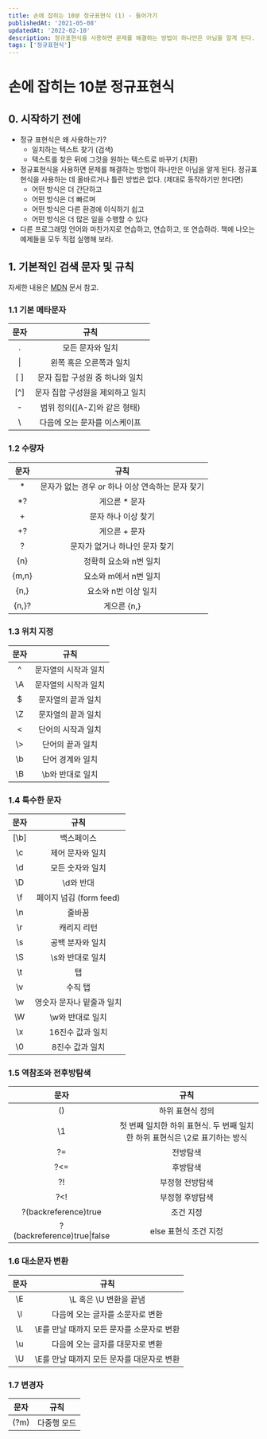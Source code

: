 ```yaml
---
title: 손에 잡히는 10분 정규표현식 (1) - 들어가기
publishedAt: '2021-05-08'
updatedAt: '2022-02-10'
description: 정규표현식을 사용하면 문제를 해결하는 방법이 하나만은 아님을 알게 된다. 정규표현식을 사용하는 데 올바르거나 틀린 방법은 없다. (제대로 동작하기만 한다면)
tags: ['정규표현식']
---
```


# 손에 잡히는 10분 정규표현식

## 0. 시작하기 전에

- 정규 표현식은 왜 사용하는가?
  - 일치하는 텍스트 찾기 (검색)
  - 텍스트를 찾은 뒤에 그것을 원하는 텍스트로 바꾸기 (치환)
- 정규표현식을 사용하면 문제를 해결하는 방법이 하나만은 아님을 알게 된다. 정규표현식을 사용하는 데 올바르거나 틀린 방법은 없다. (제대로 동작하기만 한다면)
  - 어떤 방식은 더 간단하고
  - 어떤 방식은 더 빠르며
  - 어떤 방식은 다른 환경에 이식하기 쉽고
  - 어떤 방식은 더 많은 일을 수행할 수 있다
- 다른 프로그래밍 언어와 마찬가지로 연습하고, 연습하고, 또 연습하라. 책에 나오는 예제들을 모두 직접 실행해 보라.

## 1. 기본적인 검색 문자 및 규칙

자세한 내용은 [MDN](https://developer.mozilla.org/en-US/docs/Web/JavaScript/Guide/Regular_Expressions) 문서 참고.

### 1.1 기본 메타문자

| 문자  |               규칙               |
| :---: | :------------------------------: |
|   .   |         모든 문자와 일치         |
|  \|   |     왼쪽 혹은 오른쪽과 일치      |
| \[ \] | 문자 집합 구성원 중 하나와 일치  |
| \[^\] | 문자 집합 구성원을 제외하고 일치 |
|   -   |   범위 정의([A-Z]와 같은 형태)   |
|  \    |  다음에 오는 문자를 이스케이프   |

### 1.2 수량자

| 문자  |                       규칙                       |
| :---: | :----------------------------------------------: |
|  \*   | 문자가 없는 경우 or 하나 이상 연속하는 문자 찾기 |
|  \*?  |                  게으른 \* 문자                  |
|   +   |               문자 하나 이상 찾기                |
|  +?   |                  게으른 + 문자                   |
|   ?   |          문자가 없거나 하나인 문자 찾기          |
|  {n}  |              정확히 요소와 n번 일치              |
| {m,n} |              요소와 m에서 n번 일치               |
| {n,}  |               요소와 n번 이상 일치               |
| {n,}? |                   게으른 {n,}                    |

### 1.3 위치 지정

| 문자 |         규칙         |
| :--: | :------------------: |
|  ^   | 문자열의 시작과 일치 |
|  \A  | 문자열의 시작과 일치 |
|  $   |  문자열의 끝과 일치  |
|  \Z  |  문자열의 끝과 일치  |
|  \<  |  단어의 시작과 일치  |
| \\>  |   단어의 끝과 일치   |
|  \b  |   단어 경계와 일치   |
|  \B  |   \b와 반대로 일치   |

### 1.4 특수한 문자

|  문자  |           규칙            |
| :----: | :-----------------------: |
| \[\b\] |        백스페이스         |
|   \c   |     제어 문자와 일치      |
|   \d   |     모든 숫자와 일치      |
|   \D   |         \d와 반대         |
|   \f   |  페이지 넘김 (form feed)  |
|   \n   |          줄바꿈           |
|   \r   |        캐리지 리턴        |
|   \s   |     공백 분자와 일치      |
|   \S   |     \s와 반대로 일치      |
|   \t   |            탭             |
|   \v   |          수직 탭          |
|   \w   | 영숫자 문자나 밑줄과 일치 |
|   \W   |     \w와 반대로 일치      |
|   \x   |     16진수 값과 일치      |
|   \0   |      8진수 값과 일치      |

### 1.5 역참조와 전후방탐색

|            문자             |                                    규칙                                     |
| :-------------------------: | :-------------------------------------------------------------------------: |
|             ()              |                              하위 표현식 정의                               |
|             \1              | 첫 번째 일치한 하위 표현식. 두 번째 일치한 하위 표현식은 \2로 표기하는 방식 |
|             ?=              |                                  전방탐색                                   |
|             ?<=             |                                  후방탐색                                   |
|             ?!              |                               부정형 전방탐색                               |
|             ?<!             |                               부정형 후방탐색                               |
|    ?(backreference)true     |                                  조건 지정                                  |
| ?(backreference)true\|false |                            else 표현식 조건 지정                            |

### 1.6 대소문자 변환

| 문자 |                    규칙                    |
| :--: | :----------------------------------------: |
|  \E  |           \L 혹은 \U 변환을 끝냄           |
|  \l  |      다음에 오는 글자를 소문자로 변환      |
|  \L  | \E를 만날 때까지 모든 문자를 소문자로 변환 |
|  \u  |      다음에 오는 글자를 대문자로 변환      |
|  \U  | \E를 만날 때까지 모든 문자를 대문자로 변환 |

### 1.7 변경자

| 문자 |    규칙     |
| :--: | :---------: |
| (?m) | 다중행 모드 |
